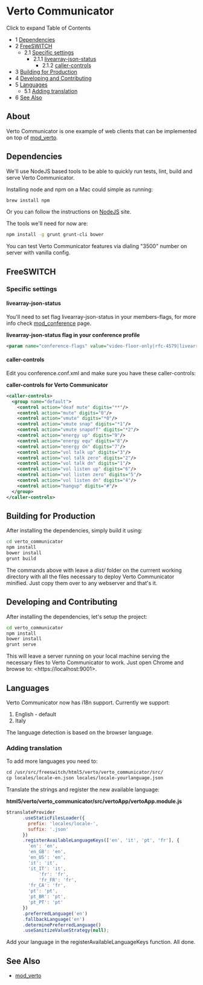 
# Verto Communicator 

 

Click to expand Table of Contents

* 1 [Dependencies](#dependencies)
* 2 [FreeSWITCH](#freeswitch)  
   * 2.1 [Specific settings](#specific-settings)  
      * 2.1.1 [livearray-json-status](#livearray-json-status)  
         * 2.1.2 [caller-controls](#caller-controls)
* 3 [Building for Production](#building-for-production)
* 4 [Developing and Contributing](#developing-and-contributing)
* 5 [Languages](#languages)  
   * 5.1 [Adding translation](#adding-translation)
* 6 [See Also](#see-also)

## About

Verto Communicator is one example of web clients that can be implemented on top of [mod\_verto](./Modules/mod_verto_3964934.mdx#about).

## Dependencies

We'll use NodeJS based tools to be able to quickly run tests, lint, build and serve Verto Communicator.

Installing node and npm on a Mac could simple as running:

```bash
brew install npm
```

Or you can follow the instructions on [NodeJS](https://nodejs.org) site.

The tools we'll need for now are:

```bash
npm install -g grunt grunt-cli bower
```

You can test Verto Communicator features via dialing "3500" number on server with vanilla config.

## FreeSWITCH

### Specific settings

#### livearray-json-status

You'll need to set flag livearray-json-status in your members-flags, for more info check [mod\_conference](./Modules/mod_conference_3965534.mdx#list) page.

**livearray-json-status flag in your conference profile**

```xml
<param name="conference-flags" value="video-floor-only|rfc-4579|livearray-sync|minimize-video-encoding|livearray-json-status"/> 
```

#### caller-controls

Edit you conference.conf.xml and make sure you have these caller-controls:

**caller-controls for Verto Communicator**

```xml
<caller-controls>    
  <group name="default">
    <control action="deaf mute" digits="**"/>
    <control action="mute" digits="0"/>
    <control action="vmute" digits="*0"/>
    <control action="vmute snap" digits="*1"/>
    <control action="vmute snapoff" digits="*2"/>
    <control action="energy up" digits="9"/>
    <control action="energy equ" digits="8"/>
    <control action="energy dn" digits="7"/>
    <control action="vol talk up" digits="3"/>
    <control action="vol talk zero" digits="2"/>
    <control action="vol talk dn" digits="1"/>
    <control action="vol listen up" digits="6"/>
    <control action="vol listen zero" digits="5"/>
    <control action="vol listen dn" digits="4"/>
    <control action="hangup" digits="#"/>
  </group> 
</caller-controls>
```

  
## Building for Production

After installing the dependencies, simply build it using:

```bash
cd verto_communicator
npm install
bower install
grunt build
```

The commands above with leave a _dist/_ folder on the currrent working directory with all the files necessary to deploy Verto Communicator minified. Just copy them over to any webserver and that's it.

## Developing and Contributing

After installing the dependencies, let's setup the project:

```bash
cd verto_communicator
npm install
bower install
grunt serve
```

This will leave a server running on your local machine serving the necessary files to Verto Communicator to work. Just open Chrome and browse to: \<https://localhost:9001>.

  
## Languages

Verto Communicator now has i18n support. Currently we support:

1. English - default
2. Italy

The language detection is based on the browser language.

### Adding translation

To add more languages you need to:

```xml
cd /usr/src/freeswitch/html5/verto/verto_communicator/src/
cp locales/locale-en.json locales/locale-yourlanguage.json
```

Translate the strings and register the new available language:

**html5/verto/verto\_communicator/src/vertoApp/vertoApp.module.js**

```js
$translateProvider
      .useStaticFilesLoader({
        prefix: 'locales/locale-',
        suffix: '.json'
      })
      .registerAvailableLanguageKeys(['en', 'it', 'pt', 'fr'], {
        'en': 'en',
        'en_GB': 'en',
        'en_US': 'en',
        'it': 'it',
        'it_IT': 'it',
    		'fr': 'fr',
    		'fr_FR': 'fr',
        'fr_CA': 'fr',
        'pt': 'pt',
        'pt_BR': 'pt',
        'pt_PT': 'pt'
      })
      .preferredLanguage('en')
      .fallbackLanguage('en')
      .determinePreferredLanguage()
      .useSanitizeValueStrategy(null);
```

Add your language in the registerAvailableLanguageKeys function. All done.

  
## See Also

* [mod\_verto](./Modules/mod_verto_3964934.mdx#about)

  


